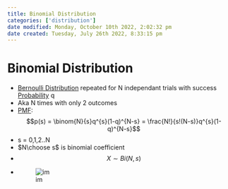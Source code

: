 ```yaml
---
title: Binomial Distribution
categories: ['distribution']
date modified: Monday, October 10th 2022, 2:02:32 pm
date created: Tuesday, July 26th 2022, 8:33:15 pm
---
```


# Binomial Distribution
- [Bernoulli Distribution](Bernoulli%20Distribution.qmd) repeated for N independant trials with success [Probability](Probability.qmd) q
- Aka N times with only 2 outcomes
- [PMF](PMF.qmd): $$p(s) = \binom{N}{s}q^{s}(1-q)^{N-s} = \frac{N!}{s!(N-s)}q^{s}(1-q)^{N-s}$$
- s = 0,1,2..N
- $N\choose s$ is binomial coefficient
- $$X \sim Bi(N,s)$$
- ![im](images/Pasted%20image%2020220319133401.png)



